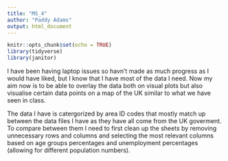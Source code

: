 ```yaml
---
title: "MS_4"
author: "Paddy Adams"
output: html_document
---
```


```r
knitr::opts_chunk$set(echo = TRUE)
library(tidyverse)
library(janitor)


```

I have been having laptop issues so havn't made as much progress as I would have liked, but I know that I have most of the data I need. Now my aim now is to be able to overlay the data both on visual plots but also visualise certain data points on a map of the UK similar to what we have seen in class.

The data I have is catergorized by area ID codes that mostly match up between the data files I have as they have all come from the UK goverment. To compare between them I need to first clean up the sheets by removing unnecessary rows and columns and selecting the most relevant columns based on age groups percentages and unemployment percentages (allowing for different population numbers). 